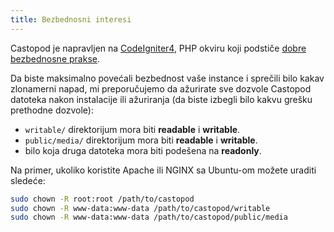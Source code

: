 ```yaml
---
title: Bezbednosni interesi
---
```


Castopod je napravljen na [CodeIgniter4](https://codeigniter.com/), PHP okviru
koji podstiče
[dobre bezbednosne prakse](https://codeigniter.com/user_guide/concepts/security.html).

Da biste maksimalno povećali bezbednost vaše instance i sprečili bilo kakav
zlonamerni napad, mi preporučujemo da ažurirate sve dozvole Castopod datoteka
nakon instalacije ili ažuriranja (da biste izbegli bilo kakvu grešku prethodne
dozvole):

- `writable/` direktorijum mora biti **readable** i **writable**.
- `public/media/` direktorijum mora biti **readable** i **writable**.
- bilo koja druga datoteka mora biti podešena na **readonly**.

Na primer, ukoliko koristite Apache ili NGINX sa Ubuntu-om možete uraditi
sledeće:

```bash
sudo chown -R root:root /path/to/castopod
sudo chown -R www-data:www-data /path/to/castopod/writable
sudo chown -R www-data:www-data /path/to/castopod/public/media
```
